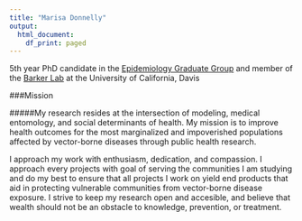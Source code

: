 ```yaml
---
title: "Marisa Donnelly"
output:
  html_document:
    df_print: paged
---
```

5th year PhD candidate in the [Epidemiology Graduate Group](https://www2.vetmed.ucdavis.edu/gge/index.cfm) and member of the [Barker Lab](https://barkerlab.ucdavis.edu/) at the University of California, Davis

###Mission

#####My research resides at the intersection of modeling, medical entomology, and social determinants of health. My mission is to improve health outcomes for the most marginalized and impoverished populations affected by vector-borne diseases through public health research.

I approach my work with enthusiasm, dedication, and compassion. I approach every projects with goal of serving the communities I am studying and do my best to ensure that all projects I work on yield end products that aid in protecting vulnerable communities from vector-borne disease exposure. I strive to keep my research open and accesible, and believe that wealth should not be an obstacle to knowledge, prevention, or treatment. 

